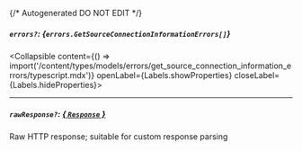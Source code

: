 {/* Autogenerated DO NOT EDIT  */}

##### `errors?`: *{`errors.GetSourceConnectionInformationErrors[]`}*
<Collapsible content={() => import('/content/types/models/errors/get_source_connection_information_errors/typescript.mdx')} openLabel={Labels.showProperties} closeLabel={Labels.hideProperties}>
</Collapsible>

---
##### `rawResponse?`: [*{ `Response` }*](https://developer.mozilla.org/en-US/docs/Web/API/Response)
Raw HTTP response; suitable for custom response parsing


